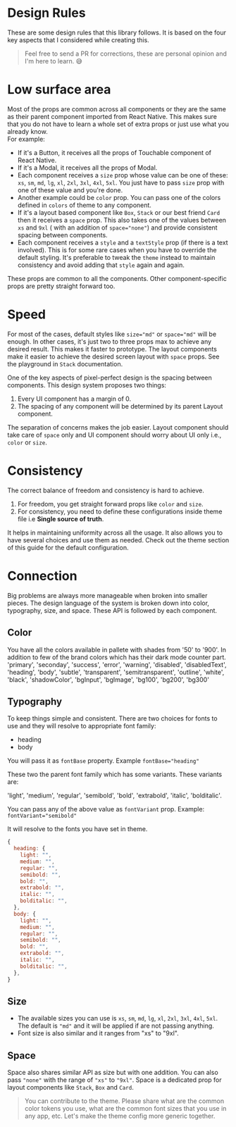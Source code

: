 
<Meta title="Guide|Design Rules" />

# Design Rules

These are some design rules that this library follows. It is based on the four key aspects that I considered while creating this.

> Feel free to send a PR for corrections, these are personal opinion and I'm here to learn. 😅

# Low surface area

Most of the props are common across all components or they are the same as their parent component imported from React Native. This makes sure that you do not have to learn a whole set of extra props or just use what you already know.  
For example:

- If it's a Button, it receives all the props of Touchable component of React Native.
- If it's a Modal, it receives all the props of Modal.
- Each component receives a `size` prop whose value can be one of these: `xs`, `sm`, `md`, `lg`, `xl`, `2xl`, `3xl`, `4xl`, `5xl`. You just have to pass `size` prop with one of these value and you're done.
- Another example could be `color` prop. You can pass one of the colors defined in `colors` of theme to any component.
- If it's a layout based component like `Box`, `Stack` or our best friend `Card` then it receives a `space` prop. This also takes one of the values between `xs` and `9xl` ( with an addition of `space="none"`) and provide consistent spacing between components.
- Each component receives a `style` and a `textStyle` prop (if there is a text involved). This is for some rare cases when you have to override the default styling. It's preferable to tweak the `theme` instead to maintain consistency and avoid adding that `style` again and again.

These props are common to all the components. Other component-specific props are pretty straight forward too.

# Speed

For most of the cases, default styles like `size="md"` or `space="md"` will be enough. In other cases, it's just two to three props max to achieve any desired result. This makes it faster to prototype. The layout components make it easier to achieve the desired screen layout with `space` props. See the playground in `Stack` documentation.

One of the key aspects of pixel-perfect design is the spacing between components. This design system proposes two things:

1. Every UI component has a margin of 0.
2. The spacing of any component will be determined by its parent Layout component.

The separation of concerns makes the job easier. Layout component should take care of `space` only and UI component should worry about UI only i.e., `color` or `size`.

# Consistency

The correct balance of freedom and consistency is hard to achieve.

1. For freedom, you get straight forward props like `color` and `size`.
2. For consistency, you need to define these configurations inside theme file i.e **Single source of truth**.

It helps in maintaining uniformity across all the usage. It also allows you to have several choices and use them as needed. Check out the theme section of this guide for the default configuration.

# Connection

Big problems are always more manageable when broken into smaller pieces. The design language of the system is broken down into color, typography, size, and space. These API is followed by each component.

## Color

You have all the colors available in pallete with shades from '50' to '900'.
In addition to few of the brand colors which has their dark mode counter part. 'primary', 'seconday', 'success', 'error', 'warning', 'disabled', 'disabledText', 'heading', 'body', 'subtle', 'transparent', 'semitransparent', 'outline', 'white', 'black', 'shadowColor', 'bgInput', 'bgImage', 'bg100', 'bg200', 'bg300'

## Typography

To keep things simple and consistent. There are two choices for fonts to use and they will resolve to appropriate font family:

- heading
- body

You will pass it as `fontBase` property. Example `fontBase="heading"`

These two the parent font family which has some variants. These variants are:

'light', 'medium', 'regular', 'semibold', 'bold', 'extrabold', 'italic', 'bolditalic'.

You can pass any of the above value as `fontVariant` prop. Example: `fontVariant="semibold"`

It will resolve to the fonts you have set in theme.

```js
{
  heading: {
    light: "",
    medium: "",
    regular: "",
    semibold: "",
    bold: "",
    extrabold: "",
    italic: "",
    bolditalic: "",
  },
  body: {
    light: "",
    medium: "",
    regular: "",
    semibold: "",
    bold: "",
    extrabold: "",
    italic: "",
    bolditalic: "",
  },
}
```

## Size

- The available sizes you can use is `xs`, `sm`, `md`, `lg`, `xl`, `2xl`, `3xl`, `4xl`, `5xl`. The default is `"md"` and it will be applied if are not passing anything.
- Font size is also similar and it ranges from "xs" to "9xl".

## Space

Space also shares similar API as size but with one addition. You can also pass `"none"` with the range of `"xs"` to `"9xl"`. Space is a dedicated prop for layout components like `Stack`, `Box` and `Card`.

> You can contribute to the theme. Please share what are the common color tokens you use, what are the common font sizes that you use in any app, etc. Let's make the theme config more generic together.
